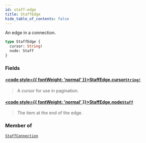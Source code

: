 ```yaml
---
id: staff-edge
title: StaffEdge
hide_table_of_contents: false
---
```








An edge in a connection.

```graphql
type StaffEdge {
  cursor: String!
  node: Staff
}
```


### Fields

#### [<code style={{ fontWeight: 'normal' }}>StaffEdge.<b>cursor</b></code>](#)<Bullet />[`String!`](/docs/graphql-api/beta/reference/scalars/string) <Badge class="secondary" text="non-null"/> <Badge class="secondary" text="scalar"/>
> A cursor for use in pagination.
> 

#### [<code style={{ fontWeight: 'normal' }}>StaffEdge.<b>node</b></code>](#)<Bullet />[`Staff`](/docs/graphql-api/beta/reference/objects/staff) <Badge class="secondary" text="object"/>
> The item at the end of the edge.
> 



### Member of

[`StaffConnection`](/docs/graphql-api/beta/reference/objects/staff-connection)  <Badge class="secondary" text="object"/>



